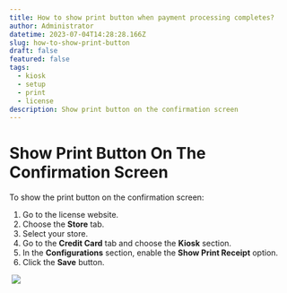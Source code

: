 ```yaml
---
title: How to show print button when payment processing completes?
author: Administrator
datetime: 2023-07-04T14:28:28.166Z
slug: how-to-show-print-button
draft: false
featured: false
tags:
  - kiosk
  - setup
  - print
  - license
description: Show print button on the confirmation screen
---
```



# Show Print Button On The Confirmation Screen

To show the print button on the confirmation screen:

1. Go to the license website.
2. Choose the **Store** tab.
3. Select your store.
4. Go to the **Credit Card** tab and choose the **Kiosk** section.
5. In the **Configurations** section, enable the **Show Print Receipt** option.
6. Click the **Save** button.


<img src="/assets/setup-kiosk/6db6c7e56ac9eef357db6e434c92e03b.png" alt="" />

<img src="/assets/setup-kiosk/8fc38466a43b0dde108f1e5a072d14cc.png" />